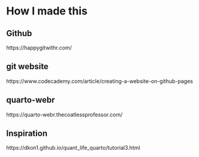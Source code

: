 # How I made this 

## Github

https://happygitwithr.com/

## git website 

https://www.codecademy.com/article/creating-a-website-on-github-pages

## **quarto-webr**

https://quarto-webr.thecoatlessprofessor.com/

## Inspiration 

https://dkon1.github.io/quant_life_quarto/tutorial3.html
